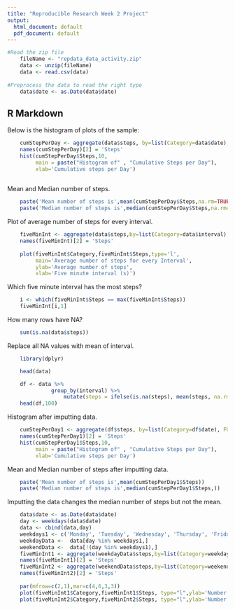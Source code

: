 ```yaml
---
title: "Reproducible Research Week 2 Project"
output:
  html_document: default
  pdf_document: default
---
```


```r
#Read the zip file
    fileName <- "repdata_data_activity.zip"
    data <- unzip(fileName)
    data <- read.csv(data)
    
#Preprocess the data to read the right type
    data$date <- as.Date(data$date)
```

## R Markdown

Below is the histogram of plots of the sample:

```r
    
    cumStepPerDay <- aggregate(data$steps, by=list(Category=data$date), FUN=sum)
    names(cumStepPerDay)[2] = 'Steps'
    hist(cumStepPerDay$Steps,10,
         main = paste("Histogram of" , "Cumulative Steps per Day"),
         xlab='Cumulative steps per Day')
    
```

Mean and Median number of steps.
```r
    paste('Mean number of steps is',mean(cumStepPerDay$Steps,na.rm=TRUE))
    paste('Median number of steps is',median(cumStepPerDay$Steps,na.rm=TRUE))
```

Plot of average number of steps for every interval.
```r
    fiveMinInt <- aggregate(data$steps,by=list(Category=data$interval), FUN=mean, na.rm=TRUE)
    names(fiveMinInt)[2] = 'Steps'
    
    plot(fiveMinInt$Category,fiveMinInt$Steps,type='l',
         main='Average number of steps for every Interval',
         ylab='Average number of steps',
         xlab='Five minute interval (s)')
```

Which five minute interval has the most steps?
```r
    i <- which(fiveMinInt$Steps == max(fiveMinInt$Steps))
    fiveMinInt[i,1]
```

How many rows have NA?
```r
    sum(is.na(data$steps))
```

Replace all NA values with mean of interval.
```r
    library(dplyr)

    head(data)

    df <- data %>% 
              group_by(interval) %>% 
                  mutate(steps = ifelse(is.na(steps), mean(steps, na.rm = TRUE), steps))
    head(df,100)
```

Histogram after imputting data.


```r
    cumStepPerDay1 <- aggregate(df$steps, by=list(Category=df$date), FUN=sum)
    names(cumStepPerDay1)[2] = 'Steps'
    hist(cumStepPerDay1$Steps,10,
         main = paste("Histogram of" , "Cumulative Steps per Day"),
         xlab='Cumulative steps per Day')
```

Mean and Median number of steps after imputting data.
```r
    paste('Mean number of steps is',mean(cumStepPerDay1$Steps))
    paste('Median number of steps is',median(cumStepPerDay1$Steps,))
```
Imputting the data changes the median number of steps but not the mean.

```r
    data$date <- as.Date(data$date)
    day <- weekdays(data$date)
    data <- cbind(data,day)
    weekdays1 <- c('Monday', 'Tuesday', 'Wednesday', 'Thursday', 'Friday')
    weekdayData <-  data[day %in% weekdays1,]
    weekendData <-  data[!(day %in% weekdays1),]
    fiveMinInt1 <- aggregate(weekdayData$steps,by=list(Category=weekdayData$interval), FUN=mean, na.rm=TRUE)
    names(fiveMinInt1)[2] = 'Steps'
    fiveMinInt2 <- aggregate(weekendData$steps,by=list(Category=weekendData$interval), FUN=mean, na.rm=TRUE)
    names(fiveMinInt2)[2] = 'Steps'
    
    par(mfrow=c(2,1),mar=c(4,6,3,3))
    plot(fiveMinInt1$Category,fiveMinInt1$Steps, type="l",ylab='Number of steps',xlab='Interval',main='Weekday')
    plot(fiveMinInt2$Category,fiveMinInt2$Steps, type="l",ylab='Number of steps',xlab='Interval',main='Weekend')
```